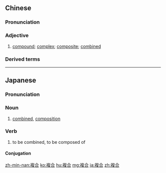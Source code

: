 {{also|复合}}
==Chinese==
{{zh-forms|s=复合}}

===Pronunciation===
{{zh-pron
|m=fùhé
|c=fuk1 hap6
|mn=ho̍k-ha̍p
|cat=a
}}

===Adjective===
{{zh-adj}}

# {{lb|zh|attributive}} [[compound]]; [[complex]]; [[composite]]; [[combined]]
#: {{zh-x|複{fù}合 口服 避孕藥|'''combined''' oral contraceptive pill}}

===Derived terms===
{{zh-der|複合材料|複合詞|複合量詞|複合元音}}

{{zh-cat|Advanced}}

----

==Japanese==
{{ja-kanjitab|ふく|ごう|yomi=o}}

===Pronunciation===
{{ja-pron|ふくごう|y=o|dev=1}}

===Noun===
{{ja-noun|ふくごう}}

# [[combined]], [[composition]]

===Verb===
{{ja-verb-suru|ふくごう}}

# to be combined, to be composed of

====Conjugation====
{{ja-suru|ふくごう}}

[[zh-min-nan:複合]]
[[ko:複合]]
[[hu:複合]]
[[mg:複合]]
[[ja:複合]]
[[zh:複合]]